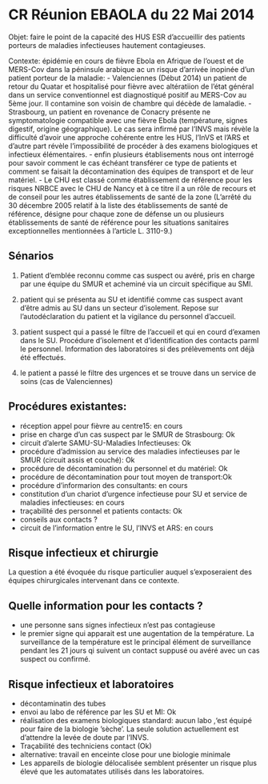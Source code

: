 CR Réunion EBAOLA du 22 Mai 2014
========================================================

Objet: faire le point de la capacité des HUS ESR d'accueillir des patients porteurs de maladies infectieuses hautement contagieuses.

Contexte: épidémie en cours de fièvre Ebola en Afrique de l'ouest et de MERS-Cov dans la péninsule arabique ac un risque d'arrivée inopinée d'un patient porteur de la maladie:
- Valenciennes (Début 2014) un patient de retour du Quatar et hospitalisé pour fièvre avec altératiion de l'état général dans un service conventionnel est diagnostiqué positif au MERS-Cov au 5ème jour. Il contamine son voisin de chambre qui décède de lamaladie.
- Strasbourg, un patient en rovenance de Conacry présente ne symptomatologie compatible avec une fièvre Ebola (température, signes digestif, origine géographique). Le cas sera infirmé par l'INVS mais révèle la difficulté d'avoir une approche cohérente entre les HUS, l'InVS et l'ARS et d'autre part révèle l'impossibilité de procéder à des examens biologiques et infectieux élémentaires.
- enfin plusieurs établisements nous ont interrogé pour savoir comment le cas échéant transférer ce type de patients et comment se faisait la décontamination des équipes de transport et de leur matériel.
- Le CHU est classé comme établissement de référence pour les risques NRBCE avec le CHU de Nancy et à ce titre il a un rôle de recours et de conseil pour les autres établissements de santé de la zone (L’arrêté du 30 décembre 2005 relatif à la liste des établissements de santé de référence, désigne pour chaque zone de défense un ou plusieurs établissements de santé de référence pour les situations sanitaires exceptionnelles mentionnées à l’article L. 3110-9.)

Sénarios
--------

1. Patient d'emblée reconnu comme cas suspect ou avéré, pris en charge par une équipe du SMUR et acheminé via un circuit spécifique au SMI.

2. patient qui se présenta au SU et identifié comme cas suspect avant d'être admis au SU dans un secteur d'isolement. Repose sur l'autodéclaration du patient et la vigilance du personnel d'accueil.

3. patient suspect qui a passé le filtre de l'accueil et qui en courd d'examen dans le SU. Procédure d'isolement et d'identification des contacts parmI le personnel. Information des laboratoires si des prélèvements ont déjà été effectués.

4. le patient a passé le filtre des urgences et se trouve dans un service de soins (cas de Valenciennes)

Procédures existantes:
----------------------

- réception appel pour fièvre au centre15: en cours
- prise en charge d'un cas suspect par le SMUR de Strasbourg: Ok
- circuit d'alerte SAMU-SU-Maladies Infectieuses: Ok
- procédure d'admission au service des maladies infectieuses par le SMUR (circuit assis et couché): Ok
- procédure de décontamination du personnel et du matériel: Ok
- procédure de décontamination pour tout moyen de transport:Ok
- procédure d'informarion des consultants: en cours
- constitution d'un chariot d'urgence infectieuse pour SU et service de maladies infectieuses: en cours
- traçabilité des personnel et patients contacts: Ok
- conseils aux contacts ?
- circuit de l'information entre le SU, l'INVS et ARS: en cours

Risque infectieux et chirurgie
------------------------------

La question a été évoquée du risque particulier auquel s'exposeraient des équipes chirurgicales intervenant dans ce contexte.

Quelle information pour les contacts ?
--------------------------------------

- une personne sans signes infectieux n'est pas contagieuse
- le premier signe qui apparait est une augentation de la température. La surveillance de la température est le principal élément de surveillance pendant les 21 jours qi suivent un contact suppusé ou avéré avec un cas suspect ou confirmé.

Risque infectieux et laboratoires
----------------------------------

- décontaminatin des tubes
- envoi au labo de référence par les SU et MI: Ok
- réalisation des examens biologiques standard: aucun labo ,'est équipé pour faire de la biologie 'sèche'. La seule solution actuellement est d'attendre la levée de doute par l'INVS.
- Traçabilité des techniciens contact (Ok)
- alternative: travail en enceinte close pour une biologie minimale
- Les appareils de biologie délocalisée semblent présenter un risque plus élevé que les automatates utilisés dans les laboratoires.
